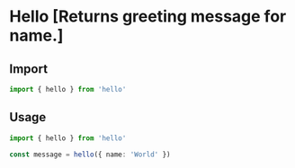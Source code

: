 
# Hello [Returns greeting message for name.]

## Import

```ts
import { hello } from 'hello'
```

## Usage

```ts
import { hello } from 'hello'

const message = hello({ name: 'World' })
```

<Docgen path="src/hello.ts" />
